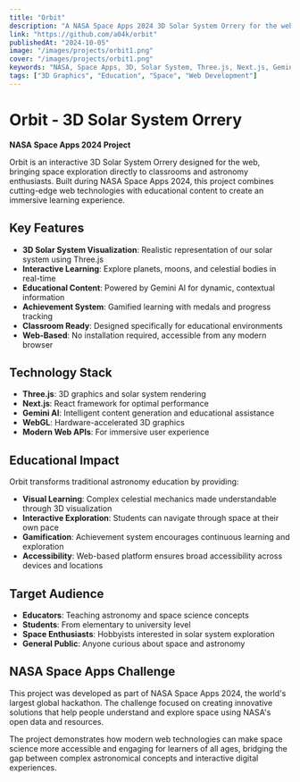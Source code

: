 ```yaml
---
title: "Orbit"
description: "A NASA Space Apps 2024 3D Solar System Orrery for the web built using Three.JS, Next.js and Gemini."
link: "https://github.com/a04k/orbit"
publishedAt: "2024-10-05"
image: "/images/projects/orbit1.png"
cover: "/images/projects/orbit1.png"
keywords: "NASA, Space Apps, 3D, Solar System, Three.js, Next.js, Gemini, education, astronomy"
tags: ["3D Graphics", "Education", "Space", "Web Development"]
---
```


# Orbit - 3D Solar System Orrery

**NASA Space Apps 2024 Project**

Orbit is an interactive 3D Solar System Orrery designed for the web, bringing space exploration directly to classrooms and astronomy enthusiasts. Built during NASA Space Apps 2024, this project combines cutting-edge web technologies with educational content to create an immersive learning experience.

## Key Features

- **3D Solar System Visualization**: Realistic representation of our solar system using Three.js
- **Interactive Learning**: Explore planets, moons, and celestial bodies in real-time
- **Educational Content**: Powered by Gemini AI for dynamic, contextual information
- **Achievement System**: Gamified learning with medals and progress tracking
- **Classroom Ready**: Designed specifically for educational environments
- **Web-Based**: No installation required, accessible from any modern browser

## Technology Stack

- **Three.js**: 3D graphics and solar system rendering
- **Next.js**: React framework for optimal performance
- **Gemini AI**: Intelligent content generation and educational assistance
- **WebGL**: Hardware-accelerated 3D graphics
- **Modern Web APIs**: For immersive user experience

## Educational Impact

Orbit transforms traditional astronomy education by providing:

- **Visual Learning**: Complex celestial mechanics made understandable through 3D visualization
- **Interactive Exploration**: Students can navigate through space at their own pace
- **Gamification**: Achievement system encourages continuous learning and exploration
- **Accessibility**: Web-based platform ensures broad accessibility across devices and locations

## Target Audience

- **Educators**: Teaching astronomy and space science concepts
- **Students**: From elementary to university level
- **Space Enthusiasts**: Hobbyists interested in solar system exploration
- **General Public**: Anyone curious about space and astronomy

## NASA Space Apps Challenge

This project was developed as part of NASA Space Apps 2024, the world's largest global hackathon. The challenge focused on creating innovative solutions that help people understand and explore space using NASA's open data and resources.

The project demonstrates how modern web technologies can make space science more accessible and engaging for learners of all ages, bridging the gap between complex astronomical concepts and interactive digital experiences.
